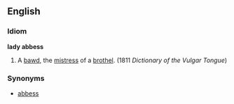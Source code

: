 ==English==
=== Idiom ===
'''lady abbess'''
# {{idiom}} {{vulgar}} A [[bawd]], the [[mistress]] of a [[brothel]]. (1811 ''Dictionary of the Vulgar Tongue'')

=== Synonyms ===
* [[abbess]]